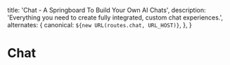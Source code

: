 
  title: 'Chat - A Springboard To Build Your Own AI Chats',
  description:
    'Everything you need to create fully integrated, custom chat experiences.',
  alternates: {
    canonical: `${new URL(routes.chat, URL_HOST)}`,
  },
}

# Chat

<Chat />
